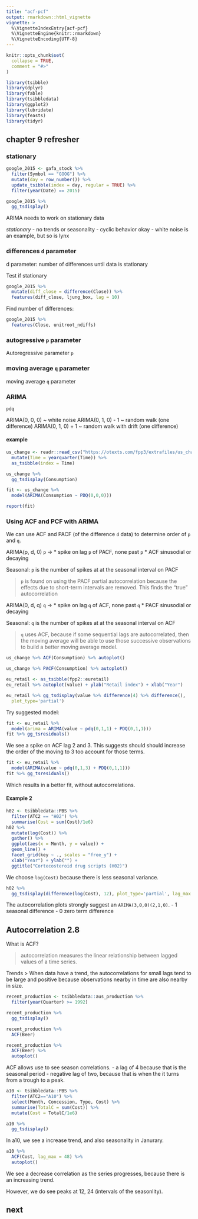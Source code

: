 ```yaml
---
title: "acf-pcf"
output: rmarkdown::html_vignette
vignette: >
  %\VignetteIndexEntry{acf-pcf}
  %\VignetteEngine{knitr::rmarkdown}
  %\VignetteEncoding{UTF-8}
---
```


```r
knitr::opts_chunk$set(
  collapse = TRUE,
  comment = "#>"
)
```

```r
library(tsibble)
library(dplyr)
library(fable)
library(tsibbledata)
library(ggplot2)
library(lubridate)
library(feasts)
library(tidyr)
```

## chapter 9 refresher

### stationary
```r
google_2015 <- gafa_stock %>%
  filter(Symbol == "GOOG") %>%
  mutate(day = row_number()) %>%
  update_tsibble(index = day, regular = TRUE) %>%
  filter(year(Date) == 2015)
```

```r
google_2015 %>%
  gg_tsdisplay()
```


ARIMA needs to work on stationary data

*stationary*
- no trends or seasonality
- cyclic behavior okay
- white noise is an example, but so is lynx



### differences `d` parameter
d parameter: number of differences until data is stationary

Test if stationary
```r
google_2015 %>%
  mutate(diff_close = difference(Close)) %>%
  features(diff_close, ljung_box, lag = 10)
```

Find number of differences:
```r
google_2015 %>%
  features(Close, unitroot_ndiffs)
```


### autogressive `p` parameter

Autoregressive parameter `p`


### moving average `q` parameter

moving average `q` parameter





### ARIMA

`pdq`

ARIMA(0, 0, 0)     ~ white noise
ARIMA(0, 1, 0) - 1 ~ random walk (one difference)
ARIMA(0, 1, 0) + 1 ~ random walk with drift (one difference)


#### example

```r
us_change <- readr::read_csv("https://otexts.com/fpp3/extrafiles/us_change.csv") %>%
  mutate(Time = yearquarter(Time)) %>%
  as_tsibble(index = Time)
```

```r
us_change %>% 
  gg_tsdisplay(Consumption)
```

```r
fit <- us_change %>%
  model(ARIMA(Consumption ~ PDQ(0,0,0)))

report(fit)
```



### Using ACF and PCF with ARIMA

We can use ACF and PACF (of the difference `d` data)
to determine order of `p` and `q`.

ARIMA(p, d, 0)
`p` ->
  * spike on lag `p` of PACF, none past `p`
  * ACF sinusodial or decaying
  
  Seasonal: `p` is the number of spikes at at the seasonal interval on PACF
  
  > `p` is found on using the PACF partial autocorrelation because the effects
    due to short-term intervals are removed. 
    This finds the "true" autocorrelation 

ARIMA(0, d, q)
`q` ->
  * spike on lag `q` of ACF, none past `q`
  * PACF sinusodial or decaying
  
  Seasonal: `q` is the number of spikes at at the seasonal interval on ACF
  
  > `q` uses ACF, because if some sequential lags are autocorrelated,
    then the moving average will be able to use those successive observations
    to build a better moving average model.
  
```r
us_change %>% ACF(Consumption) %>% autoplot()
```

```r
us_change %>% PACF(Consumption) %>% autoplot()
```


```r
eu_retail <- as_tsibble(fpp2::euretail)
eu_retail %>% autoplot(value) + ylab("Retail index") + xlab("Year")
```


```r
eu_retail %>% gg_tsdisplay(value %>% difference(4) %>% difference(),
  plot_type='partial')
```

Try suggested model:

```r
fit <- eu_retail %>%
  model(arima = ARIMA(value ~ pdq(0,1,1) + PDQ(0,1,1)))
fit %>% gg_tsresiduals()
```

We see a spike on ACF lag 2 and 3. This suggests should should increase the 
order of the moving to 3 too account for those terms.

```r
fit <- eu_retail %>%
  model(ARIMA(value ~ pdq(0,1,3) + PDQ(0,1,1)))
fit %>% gg_tsresiduals()
```

Which results in a better fit, without autocorrelations.

#### Example 2

```r
h02 <- tsibbledata::PBS %>%
  filter(ATC2 == "H02") %>%
  summarise(Cost = sum(Cost)/1e6)
h02 %>%
  mutate(log(Cost)) %>%
  gather() %>%
  ggplot(aes(x = Month, y = value)) +
  geom_line() +
  facet_grid(key ~ ., scales = "free_y") +
  xlab("Year") + ylab("") +
  ggtitle("Cortecosteroid drug scripts (H02)")
```

We choose `log(Cost)` because there is less seasonal variance. 

```r
h02 %>% 
  gg_tsdisplay(difference(log(Cost), 12), plot_type='partial', lag_max = 24)
```

The autocorrelation plots strongly suggest an `ARIMA(3,0,0)(2,1,0)`.
- 1 seasonal difference
- 0 zero term difference



## Autocorrelation 2.8

What is ACF?

> autocorrelation measures the linear relationship between lagged values 
of a time series.


Trends
> When data have a trend, the autocorrelations for small lags tend to be large 
and positive because observations nearby in time are also nearby in size.



```r
recent_production <- tsibbledata::aus_production %>%
  filter(year(Quarter) >= 1992)

recent_production %>%
  gg_tsdisplay()
```

```r
recent_production %>%
  ACF(Beer)
```

```r
recent_production %>%
  ACF(Beer) %>%
  autoplot()
```

ACF allows use to see season correlations.
- a lag of 4 because that is the seasonal period
- negative lag of two, 
  because that is when the it turns from a trough to a peak.


```r
a10 <- tsibbledata::PBS %>%
  filter(ATC2=="A10") %>%
  select(Month, Concession, Type, Cost) %>%
  summarise(TotalC = sum(Cost)) %>%
  mutate(Cost = TotalC/1e6)
```

```r
a10 %>%
  gg_tsdisplay()
```

In a10, we see a increase trend, and also seasonality in Janurary.

```r
a10 %>%
  ACF(Cost, lag_max = 48) %>%
  autoplot()
```

We see a decrease correlation as the series progresses, 
because there is an increasing trend.

However, we do see peaks at 12, 24 (intervals of the seasonlity).





## next

